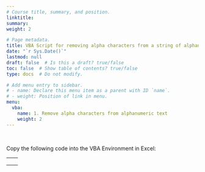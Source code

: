 ```yaml
---
# Course title, summary, and position.
linktitle: 
summary: 
weight: 2

# Page metadata.
title: VBA Script for removing alpha characters from a string of alphanumeric text
date: "`r Sys.Date()`"
lastmod: null
draft: false  # Is this a draft? true/false
toc: false  # Show table of contents? true/false
type: docs  # Do not modify.

# Add menu entry to sidebar.
# - name: Declare this menu item as a parent with ID `name`.
# - weight: Position of link in menu.
menu:
  vba:
    name: 1. Remove alpha characters from alphanumeric text
    weight: 2
---
```




<br>

<html>

<style>
p.indent {
    text-indent: 30px;
}

div.a {
  line-height:130%;
}


</style>
Copy the following code into the VBA Environment in Excel:

---
<div class="a"> <p style="font-family:consolas"> <font color = blue> Sub </font color>  RemoveAlphas()
<br>
<br> <font color = green> \'\' Remove alpha characters from a string </font color>
<br> &nbsp;&nbsp;&nbsp; <font color = blue> Dim </font color> intI <font color = blue> As Integer </font color> 
<br> &nbsp;&nbsp;&nbsp; Dim strNotNum <font color = blue> As String </font color>, strTemp <font color=blue> As String </font color>
<br> &nbsp;&nbsp;&nbsp;&nbsp;&nbsp;&nbsp;&nbsp; <font color=blue>Set</font color> rngRR = Selection.SpecialCells(xlCellTypeConstants, _
<br> &nbsp;&nbsp;&nbsp;&nbsp;&nbsp;&nbsp;&nbsp; xlTextValues)
<br> &nbsp;&nbsp;&nbsp; <font color = blue> For Each </font color> rngR <font color=blue> In </font color> rngRR
<br> &nbsp;&nbsp;&nbsp;&nbsp;&nbsp;&nbsp;&nbsp; strTemp = ""
<br> &nbsp;&nbsp;&nbsp;&nbsp;&nbsp;&nbsp;&nbsp; <font color=blue> For </font color> intI = 1 <font color=blue>To</font color> Len(rngR.Value)
<br> &nbsp;&nbsp;&nbsp;&nbsp;&nbsp;&nbsp;&nbsp; <font color=blue>If</font color> Mid(rngR.Value, intI, 1) <font color=blue>Like</font color> \"[0-9]\" <font color=blue> Then </font color>
<br> &nbsp;&nbsp;&nbsp;&nbsp;&nbsp;&nbsp;&nbsp; strNotNum = Mid(rngR.Value, intI, 1)
<br> &nbsp;&nbsp;&nbsp;&nbsp;&nbsp;&nbsp;&nbsp; <font color=blue>Else</font color>: strNotNum = \" \"
<br> &nbsp;&nbsp;&nbsp;&nbsp;&nbsp;&nbsp;&nbsp; <font color=blue> End If </font color>
<br> &nbsp;&nbsp;&nbsp;&nbsp;&nbsp;&nbsp;&nbsp; strTemp = strTemp & strNotNum
<br> &nbsp;&nbsp;&nbsp;&nbsp;&nbsp;&nbsp;&nbsp; <font color=blue> Next </font color> intI
<br> &nbsp;&nbsp;&nbsp;&nbsp;&nbsp;&nbsp;&nbsp; rngR.Value = strTemp
<br> &nbsp;&nbsp;&nbsp;&nbsp;&nbsp;&nbsp;&nbsp; <font color=blue>Next</font color> rngR
<br>
<br> <font color=blue>End Sub</font color>
</p>

</div>

</html>
---
